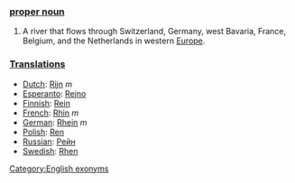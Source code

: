 ===[[proper noun]]===

# A river that flows through Switzerland, Germany, west Bavaria, France, Belgium, and the Netherlands in western [[Europe]].

===[[Translations]]===
{{wikipedia}}
*[[Dutch]]: [[Rijn]] ''m''
*[[Esperanto]]: [[Rejno]]
*[[Finnish]]: [[Rein]]
*[[French]]: [[Rhin]] ''m''
*[[German]]: [[Rhein]] ''m''
*[[Polish]]: [[Ren]]
*[[Russian]]: [[Рейн]]
*[[Swedish]]: [[Rhen]]

[[Category:English exonyms]]